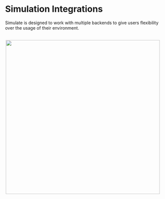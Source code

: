 <!--Copyright 2022 The HuggingFace Team. All rights reserved.

Licensed under the Apache License, Version 2.0 (the "License"); you may not use this file except in compliance with
the License. You may obtain a copy of the License at

http://www.apache.org/licenses/LICENSE-2.0

Unless required by applicable law or agreed to in writing, software distributed under the License is distributed on
an "AS IS" BASIS, WITHOUT WARRANTIES OR CONDITIONS OF ANY KIND, either express or implied. See the License for the
specific language governing permissions and limitations under the License.
-->

# Simulation Integrations

Simulate is designed to work with multiple backends to give users flexibility over the usage of their environment.

<p align="center">
    <br>
    <img src="https://user-images.githubusercontent.com/10695622/192663770-0d43e1da-d3a9-4a36-a556-fd9cb3c40597.png" width="500"/>
    <br>
<p>